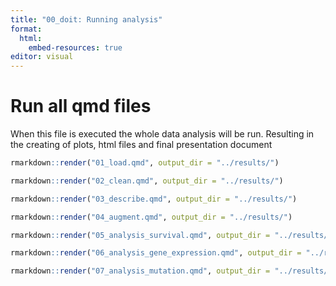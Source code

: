 ```yaml
---
title: "00_doit: Running analysis"
format:
  html:
    embed-resources: true
editor: visual
---
```


# Run all qmd files

When this file is executed the whole data analysis will be run. Resulting in the creating of plots, html files and final presentation document

```r

rmarkdown::render("01_load.qmd", output_dir = "../results/")

rmarkdown::render("02_clean.qmd", output_dir = "../results/")

rmarkdown::render("03_describe.qmd", output_dir = "../results/")

rmarkdown::render("04_augment.qmd", output_dir = "../results/")

rmarkdown::render("05_analysis_survival.qmd", output_dir = "../results/")

rmarkdown::render("06_analysis_gene_expression.qmd", output_dir = "../results/")

rmarkdown::render("07_analysis_mutation.qmd", output_dir = "../results/")
```
